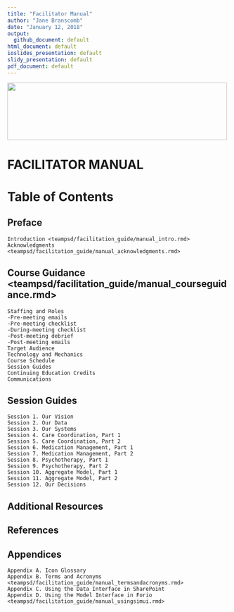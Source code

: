 ```yaml
---
title: "Facilitator Manual"
author: "Jane Branscomb"
date: "January 12, 2018"
output: 
  github_document: default
html_document: default
ioslides_presentation: default
slidy_presentation: default
pdf_document: default
---
```


<!--MTL Logo -->
<img src = "https://rawgit.com/lzim/teampsd/teampsd_style/ModelingToLearn_logo1.png"
     height = "130" width = "500">  

# FACILITATOR MANUAL



# Table of Contents

## Preface
    Introduction <teampsd/facilitation_guide/manual_intro.rmd> 
    Acknowledgments <teampsd/facilitation_guide/manual_acknowledgments.rmd>

## Course Guidance <teampsd/facilitation_guide/manual_courseguidance.rmd>
    Staffing and Roles
    -Pre-meeting emails
    -Pre-meeting checklist
    -During-meeting checklist
    -Post-meeting debrief
    -Post-meeting emails
    Target Audience
    Technology and Mechanics
    Course Schedule
    Session Guides
    Continuing Education Credits
    Communications

## Session Guides
    Session 1. Our Vision
    Session 2. Our Data
    Session 3. Our Systems
    Session 4. Care Coordination, Part 1
    Session 5. Care Coordination, Part 2
    Session 6. Medication Management, Part 1
    Session 7. Medication Management, Part 2
    Session 8. Psychotherapy, Part 1
    Session 9. Psychotherapy, Part 2
    Session 10. Aggregate Model, Part 1
    Session 11. Aggregate Model, Part 2
    Session 12. Our Decisions

## Additional Resources

## References

## Appendices
    Appendix A. Icon Glossary
    Appendix B. Terms and Acronyms <teampsd/facilitation_guide/manual_termsandacronyms.rmd>
    Appendix C. Using the Data Interface in SharePoint
    Appendix D. Using the Model Interface in Forio <teampsd/facilitation_guide/manual_usingsimui.rmd>
